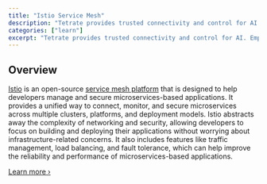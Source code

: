 ```yaml
---
title: "Istio Service Mesh"
description: "Tetrate provides trusted connectivity and control for AI. Empower developers while safeguarding the business. Built atop the proven Envoy proxy & Envoy AI Gateway."
categories: ["learn"]
excerpt: "Tetrate provides trusted connectivity and control for AI. Empower developers while safeguarding the business. Built atop the proven Envoy proxy & Envoy AI Gateway."
---
```


## [](#overview)Overview

[Istio](https://academy.tetrate.io/courses/istio-fundamentals) is an open-source [service mesh platform](/what-is-istio-service-mesh/) that is designed to help developers manage and secure microservices-based applications. It provides a unified way to connect, monitor, and secure microservices across multiple clusters, platforms, and deployment models. Istio abstracts away the complexity of networking and security, allowing developers to focus on building and deploying their applications without worrying about infrastructure-related concerns. It also includes features like traffic management, load balancing, and fault tolerance, which can help improve the reliability and performance of microservices-based applications.

[Learn more ›](/what-is-istio-service-mesh/)
